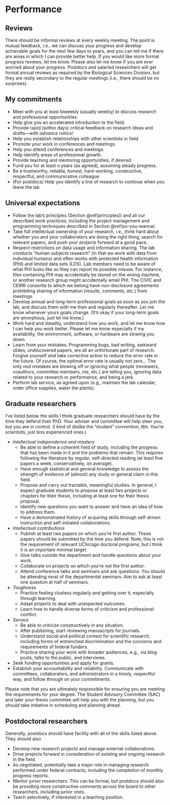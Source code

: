 # Performance

## Reviews
There should be informal reviews at every weekly meeting.
The point is mutual feedback, i.e., we can discuss your progress and develop achievable goals for the next few days to years, and you can tell me if there are areas in which I can provide better help.
If you would like more formal progress reviews, let me know.
Please also let me know if you are ever worried about your progress.
Postdocs and salaried researchers will get formal annual reviews as required by the Biological Sciences Division, but they are really secondary to the regular meetings (i.e., there should be no surprises).

## My commitments

* Meet with you at least biweekly (usually weekly) to discuss research and professional opportunities.
* Help give you an accelerated introduction to the field.
* Provide rapid (within days) critical feedback on research ideas and drafts---*with advance notice!*
* Help you establish relationships with other scientists in field.
* Promote your work in conferences and meetings.
* Help you attend conferences and meetings.
* Help identify areas of professional growth.
* Provide teaching and mentoring opportunities, if desired.
* Fund you for at least $n$ years (as agreed), assuming steady progress.
* Be a trustworthy, reliable, honest, hard-working, constructive, respectful, and communicative colleague.
* (For postdocs) Help you identify a line of research to continue when you leave the lab.

## Universal expectations

* Follow the lab's principles (Section \@ref(principles)) and all our described work practices, including the project management and programming techniques described in Section \@ref(so-you-wanna).
* Take full intellectual ownership of your research, i.e., think hard about whether you and your collaborators are doing the right thing, search for relevant papers, and push your projects forward at a good pace. 
* Respect restrictions on data usage and information sharing. 
The lab conducts "human subjects research" (in that we work with data from individual humans) and often works with protected health information (PHI) and limited data sets (LDS). 
Lab members need to be aware of what PHI looks like so they can report its possible misuse. 
For instance, files containing PHI may accidentally be stored on the wrong machine, or another research group might accidentally email PHI.
The CIVIC and CEIRR consortia to which we belong have non-disclosure agreements prohibiting sharing of information (results, comments, etc.) from meetings.
* Develop annual and long-term professional goals as soon as you join the lab, and discuss them with me then and regularly thereafter. Let me know whenever yours goals change. (It's okay if your long-term goals are amorphous, just let me know.)
* Work hard and steadily, understand how you work, and let me know how I can help you work better. 
Please let me know especially if my availability, the environment, software, or hardware are slowing you down.
* Learn from your mistakes. Programming bugs, bad writing, awkward slides, undiscovered papers, are all an unfortunate part of research. Forgive yourself *and* take corrective action to reduce the error rate in the future. Of course, the optimal error rate is usually not zero... The only *real* mistakes are blowing off or ignoring what people (reviewers, coauthors, committee members, me, etc.) are telling you, ignoring data related to your research or performance, and being a jerk.  
* Perform lab service, as agreed upon (e.g., maintain the lab calendar, order office supplies, water the plants).

## Graduate researchers
I've listed below the skills I think graduate researchers should have by the time they defend their PhD. 
Your adviser and committee will help steer you, but you are in control.
(I kind of dislike the "student" convention, tbh. You're scientists, just less experienced ones.)

* *Intellectual independence and mastery*
    * Be able to define a coherent field of study, including the progress that has been made in it and the problems that remain. 
    This requires following the literature by regular, self-directed reading (at least five papers a week, conservatively, on average).
    * Have enough statistical and general knowledge to assess the strength of evidence of (almost) any study or general claim in this field.
    * Propose and carry out tractable, meaningful studies. In general, I expect graduate students to propose at least two projects or chapters for their thesis, including at least one for their thesis proposal.
    * Identify new questions you want to answer and have an idea of how to address them.
    * Have a demonstrated history of acquiring skills through self-driven instruction and self-initiated collaborations.
* *Intellectual contributions*
    * Publish at least two papers on which you're first author.
	These papers should be submitted by the time you defend. Note, this is not the requirement of relevant UChicago doctoral programs, but I think it is an important minimal target. 
    * Give talks outside the department and handle questions about your work.
    * Collaborate on projects on which you're not the first author.
    * Attend conference talks and seminars and ask questions. You should be attending most of the departmental seminars. Aim to ask at least one question at half of seminars.
* *Toughness*
    * Practice feeling clueless regularly and getting over it, especially through learning.
    * Adapt projects to deal with unexpected outcomes.
    * Learn how to handle diverse forms of criticism and professional conflict.
* *Service*
    * Be able to criticize constructively in any situation.
    * After publishing, start reviewing manuscripts for journals.
    * Understand social and political context for scientific research, including forms of entrenched discrimination and the concerns and requirements of federal funders.
    * Practice sharing your work with broader audiences, e.g., via blog posts, talks to the public, and interviews.
* Seek funding opportunities and apply for grants.
* Establish your accountability and reliability. Communicate with committees, collaborators, and administrators in a timely, respectful way, and follow through on your commitments.

Please note that you are ultimately responsible for ensuring you are meeting the requirements for your degree. The Student Advisory Committee (SAC) and later your thesis committee will help you with the planning, but you should take initiative in scheduling and planning ahead.

## Postdoctoral researchers

Generally, postdocs should have facility with all of the skills listed above. They should also 

* Develop new research projects and manage external collaborations.
* Drive projects forward in consideration of existing and ongoing research in the field.
* As negotiated, potentially take a major role in managing research performed under federal contracts, including the completion of monthly progress reports.
* Mentor junior researchers. This can be formal, but postdocs should also be providing more constructive comments across the board to other researchers, including junior ones.
* Teach selectively, if interested in a teaching position.
